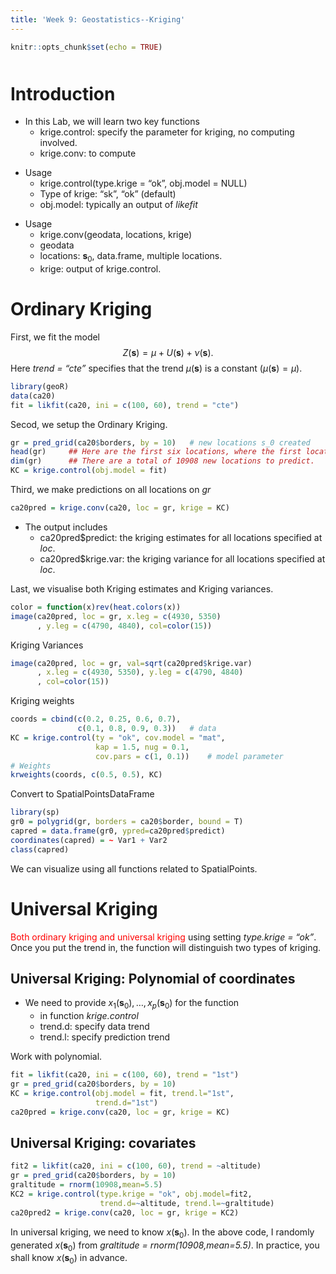 ```yaml
---
title: 'Week 9: Geostatistics--Kriging'
---
```


<div style="margin-bottom:50px;">
```r
knitr::opts_chunk$set(echo = TRUE)
```

</div>




# Introduction

* In this Lab, we will learn two key functions
  + krige.control: specify the parameter for kriging, no computing involved.
  + krige.conv: to compute 

\vspace{5pt}

* Usage
  + krige.control(type.krige = "ok", obj.model = NULL)
  + Type of krige: "sk", "ok" (default)
  + obj.model: typically an output of *likefit*

\vspace{5pt}

* Usage
  + krige.conv(geodata, locations, krige)
  + geodata
  + locations: $\mathbf s_0$, data.frame, multiple locations. 
  + krige: output of krige.control.





# Ordinary Kriging

First, we fit the model $$Z(\mathbf{s}) = \mu + U(\mathbf{s}) + \nu(\mathbf{s}).$$ Here *trend = "cte"* specifies that the trend $\mu(\mathbf{s})$ is a constant ($\mu(\mathbf{s})=\mu$). 
```r
library(geoR)
data(ca20)
fit = likfit(ca20, ini = c(100, 60), trend = "cte")
```

Secod, we setup the Ordinary Kriging. 
```r
gr = pred_grid(ca20$borders, by = 10)   # new locations s_0 created
head(gr)     ## Here are the first six locations, where the first locations is (4920, 4800). 
dim(gr)      ## There are a total of 10908 new locations to predict. 
KC = krige.control(obj.model = fit)
```

Third, we make predictions on all locations on *gr*
```r
ca20pred = krige.conv(ca20, loc = gr, krige = KC)
```
* The output includes
  + ca20pred$predict: the kriging estimates for all locations specified at *loc*. 
  + ca20pred$krige.var: the kriging variance for all locations specified at *loc*.


Last, we visualise both Kriging estimates and Kriging variances. 

```r
color = function(x)rev(heat.colors(x)) 
image(ca20pred, loc = gr, x.leg = c(4930, 5350)
      , y.leg = c(4790, 4840), col=color(15))
```

Kriging Variances

```r
image(ca20pred, loc = gr, val=sqrt(ca20pred$krige.var)
      , x.leg = c(4930, 5350), y.leg = c(4790, 4840)
      , col=color(15))
```



Kriging weights

```r
coords = cbind(c(0.2, 0.25, 0.6, 0.7), 
               c(0.1, 0.8, 0.9, 0.3))   # data
KC = krige.control(ty = "ok", cov.model = "mat", 
                   kap = 1.5, nug = 0.1, 
                   cov.pars = c(1, 0.1))    # model parameter
# Weights
krweights(coords, c(0.5, 0.5), KC)                              
```


Convert to SpatialPointsDataFrame


```r
library(sp)
gr0 = polygrid(gr, borders = ca20$border, bound = T)
capred = data.frame(gr0, ypred=ca20pred$predict)
coordinates(capred) = ~ Var1 + Var2
class(capred)                            
```
We can visualize using all functions related to SpatialPoints. 


# Universal Kriging


<span style="color: red;">Both ordinary kriging and universal kriging</span> using setting  *type.krige = "ok"*. Once you put the trend in, the function will distinguish two types of kriging.

## Universal Kriging: Polynomial of coordinates 

* We need to provide $x_1(\mathbf s_0), \ldots, x_p(\mathbf s_0)$ for the function
  + in function *krige.control*
  + trend.d: specify data trend
  + trend.l: specify prediction trend

\vspace{10pt}

Work with polynomial. 

```r
fit = likfit(ca20, ini = c(100, 60), trend = "1st")
gr = pred_grid(ca20$borders, by = 10)
KC = krige.control(obj.model = fit, trend.l="1st", 
                   trend.d="1st")
ca20pred = krige.conv(ca20, loc = gr, krige = KC)
```


## Universal Kriging: covariates 

```r
fit2 = likfit(ca20, ini = c(100, 60), trend = ~altitude)
gr = pred_grid(ca20$borders, by = 10)
graltitude = rnorm(10908,mean=5.5)
KC2 = krige.control(type.krige = "ok", obj.model=fit2, 
                    trend.d=~altitude, trend.l=~graltitude)
ca20pred2 = krige.conv(ca20, loc = gr, krige = KC2)
```
In universal kriging, we need to know $x(\mathbf s_0)$. In the above code, I randomly generated $x(\mathbf s_0)$ from *graltitude = rnorm(10908,mean=5.5)*. In practice, you shall know $x(\mathbf s_0)$ in advance. 